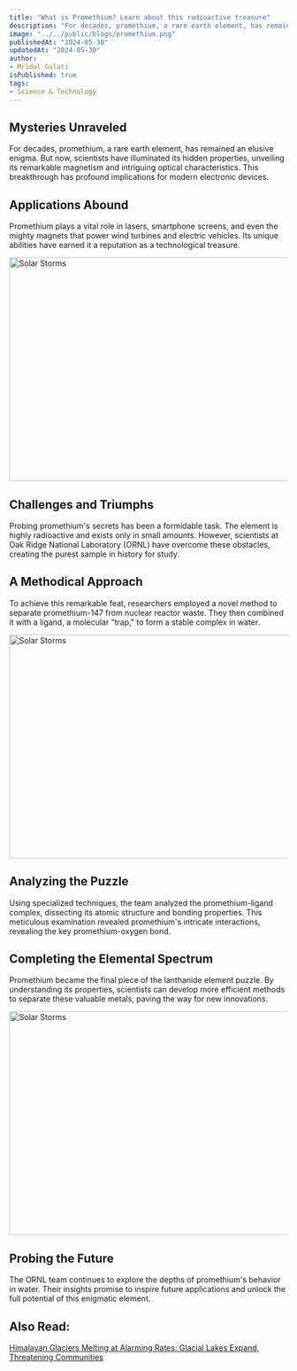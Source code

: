 ```yaml
---
title: "What is Promethium? Learn about this radioactive treasure"
description: "For decades, promethium, a rare earth element, has remained an elusive enigma. But now, scientists have illuminated its hidden properties, unveiling its remarkable magnetism and intriguing optical characteristics. This breakthrough has profound implications for modern electronic devices."
image: "../../public/blogs/promethium.png"
publishedAt: "2024-05-30"
updatedAt: "2024-05-30"
author: 
- Mridul Gulati
isPublished: true
tags: 
- Science & Technology
---
```


## Mysteries Unraveled

For decades, promethium, a rare earth element, has remained an elusive enigma. But now, scientists have illuminated its hidden properties, unveiling its remarkable magnetism and intriguing optical characteristics. This breakthrough has profound implications for modern electronic devices.

## Applications Abound

Promethium plays a vital role in lasers, smartphone screens, and even the mighty magnets that power wind turbines and electric vehicles. Its unique abilities have earned it a reputation as a technological treasure.

<Image
  src="/blogs/solar-storm.png"
  width="718"
  height="404"
  alt="Solar Storms"
  sizes="100vw"
/>

## Challenges and Triumphs

Probing promethium's secrets has been a formidable task. The element is highly radioactive and exists only in small amounts. However, scientists at Oak Ridge National Laboratory (ORNL) have overcome these obstacles, creating the purest sample in history for study.

## A Methodical Approach

To achieve this remarkable feat, researchers employed a novel method to separate promethium-147 from nuclear reactor waste. They then combined it with a ligand, a molecular "trap," to form a stable complex in water.

<Image
  src="/blogs/solar-storm.png"
  width="718"
  height="404"
  alt="Solar Storms"
  sizes="100vw"
/>

## Analyzing the Puzzle

Using specialized techniques, the team analyzed the promethium-ligand complex, dissecting its atomic structure and bonding properties. This meticulous examination revealed promethium's intricate interactions, revealing the key promethium-oxygen bond.

## Completing the Elemental Spectrum

Promethium became the final piece of the lanthanide element puzzle. By understanding its properties, scientists can develop more efficient methods to separate these valuable metals, paving the way for new innovations.

<Image
  src="/blogs/solar-storm.png"
  width="718"
  height="404"
  alt="Solar Storms"
  sizes="100vw"
/>

## Probing the Future

The ORNL team continues to explore the depths of promethium's behavior in water. Their insights promise to inspire future applications and unlock the full potential of this enigmatic element.

## Also Read: 

[Himalayan Glaciers Melting at Alarming Rates: Glacial Lakes Expand, Threatening Communities](https://onlinekhabri.com/blog/content/himalayan-glaciers-melting-at-alarming-rates)


